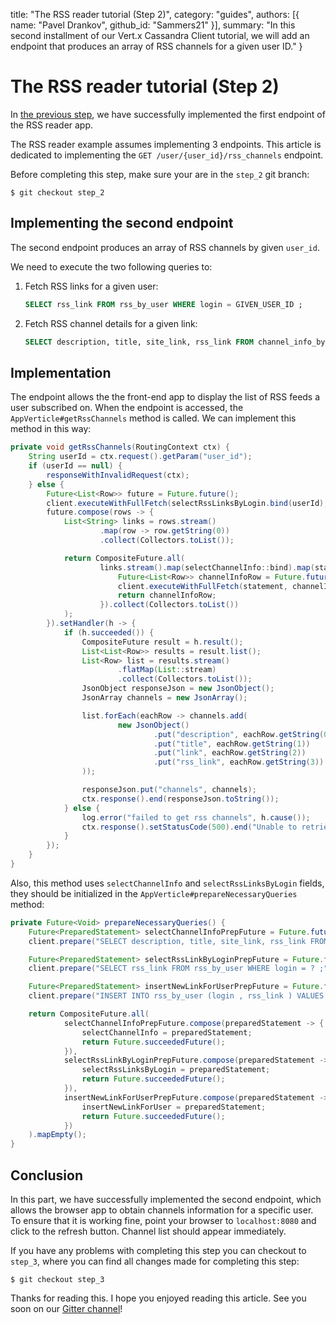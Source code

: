   title: "The RSS reader tutorial (Step 2)",
  category: "guides",
  authors: [{
    name: "Pavel Drankov",
    github_id: "Sammers21"
  }],
  summary: "In this second installment of our Vert.x Cassandra Client tutorial, we will add an endpoint that produces an array of RSS channels for a given user ID."
}

# The RSS reader tutorial (Step 2)

In [the previous step](https://vertx.io/blog/the-rss-reader-tutorial/), we have successfully implemented the first endpoint 
of the RSS reader app.

The RSS reader example assumes implementing 3 endpoints. This article is dedicated to implementing the `GET /user/{user_id}/rss_channels` endpoint.

Before completing this step, make sure your are in the `step_2` git branch:

```better-shell
$ git checkout step_2
```

## Implementing the second endpoint

The second endpoint produces an array of RSS channels by given `user_id`.

We need to execute the two following queries to:

1. Fetch RSS links for a given user:
    ```sql
    SELECT rss_link FROM rss_by_user WHERE login = GIVEN_USER_ID ;
    ```
2. Fetch RSS channel details for a given link:
    ```sql
    SELECT description, title, site_link, rss_link FROM channel_info_by_rss_link WHERE rss_link = GIVEN_LINK ;
    ```

## Implementation

The endpoint allows the the front-end app to display the list of RSS feeds a user subscribed on. When the endpoint is accessed, the `AppVerticle#getRssChannels` method is called. We can implement this method in this way:

```java
private void getRssChannels(RoutingContext ctx) {
    String userId = ctx.request().getParam("user_id");
    if (userId == null) {
        responseWithInvalidRequest(ctx);
    } else {
        Future<List<Row>> future = Future.future();
        client.executeWithFullFetch(selectRssLinksByLogin.bind(userId), future);
        future.compose(rows -> {
            List<String> links = rows.stream()
                    .map(row -> row.getString(0))
                    .collect(Collectors.toList());

            return CompositeFuture.all(
                    links.stream().map(selectChannelInfo::bind).map(statement -> {
                        Future<List<Row>> channelInfoRow = Future.future();
                        client.executeWithFullFetch(statement, channelInfoRow);
                        return channelInfoRow;
                    }).collect(Collectors.toList())
            );
        }).setHandler(h -> {
            if (h.succeeded()) {
                CompositeFuture result = h.result();
                List<List<Row>> results = result.list();
                List<Row> list = results.stream()
                        .flatMap(List::stream)
                        .collect(Collectors.toList());
                JsonObject responseJson = new JsonObject();
                JsonArray channels = new JsonArray();

                list.forEach(eachRow -> channels.add(
                        new JsonObject()
                                .put("description", eachRow.getString(0))
                                .put("title", eachRow.getString(1))
                                .put("link", eachRow.getString(2))
                                .put("rss_link", eachRow.getString(3))
                ));

                responseJson.put("channels", channels);
                ctx.response().end(responseJson.toString());
            } else {
                log.error("failed to get rss channels", h.cause());
                ctx.response().setStatusCode(500).end("Unable to retrieve the info from C*");
            }
        });
    }
}
```

Also, this method uses `selectChannelInfo` and `selectRssLinksByLogin` fields, they should be initialized in the `AppVerticle#prepareNecessaryQueries` method:


```java
private Future<Void> prepareNecessaryQueries() {
    Future<PreparedStatement> selectChannelInfoPrepFuture = Future.future();
    client.prepare("SELECT description, title, site_link, rss_link FROM channel_info_by_rss_link WHERE rss_link = ? ;", selectChannelInfoPrepFuture);

    Future<PreparedStatement> selectRssLinkByLoginPrepFuture = Future.future();
    client.prepare("SELECT rss_link FROM rss_by_user WHERE login = ? ;", selectRssLinkByLoginPrepFuture);

    Future<PreparedStatement> insertNewLinkForUserPrepFuture = Future.future();
    client.prepare("INSERT INTO rss_by_user (login , rss_link ) VALUES ( ?, ?);", insertNewLinkForUserPrepFuture);

    return CompositeFuture.all(
            selectChannelInfoPrepFuture.compose(preparedStatement -> {
                selectChannelInfo = preparedStatement;
                return Future.succeededFuture();
            }),
            selectRssLinkByLoginPrepFuture.compose(preparedStatement -> {
                selectRssLinksByLogin = preparedStatement;
                return Future.succeededFuture();
            }),
            insertNewLinkForUserPrepFuture.compose(preparedStatement -> {
                insertNewLinkForUser = preparedStatement;
                return Future.succeededFuture();
            })
    ).mapEmpty();
}
```

## Conclusion

In this part, we have successfully implemented the second endpoint, which allows the browser app to obtain channels information for a specific user. To ensure that it is working fine, point your browser to `localhost:8080` and click to the refresh button. Channel list should appear immediately.

If you have any problems with completing this step you can checkout to `step_3`, where you can find all changes made for completing this step:

```better-shell
$ git checkout step_3
```

Thanks for reading this. I hope you enjoyed reading this article. See you soon on our [Gitter channel](https://gitter.im/eclipse-vertx/vertx-users)!
